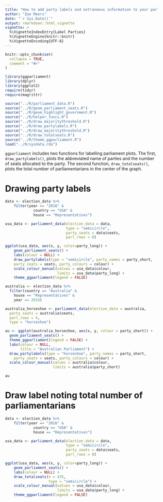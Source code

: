 ---
title: "How to add party labels and extraneous information to your parliament plot"
author: "Zoe Meers"
date: "`r Sys.Date()`"
output: rmarkdown::html_vignette
vignette: >
  %\VignetteIndexEntry{Label Parties}
  %\VignetteEngine{knitr::knitr}
  %\VignetteEncoding{UTF-8}
---

```{r setup, include=FALSE}
knitr::opts_chunk$set(
  collapse = TRUE,
  comment = "#>"
)

library(ggparliament)
library(dplyr)
library(ggplot2)
require(tidyr)
require(magrittr)

source("../R/parliament_data.R")
source("../R/geom_parliament_seats.R")
source("../R/geom_highlight_government.R")
source("../R/helper_funcs.R")
source("../R/draw_majoritythreshold.R")
source("../R/draw_partylabels.R")
source("../R/draw_majoritythreshold.R")
source("../R/draw_totalseats.R")
source("../R/theme_ggparliament.R")
load("../R/sysdata.rda")

```

`ggparliament` includes two functions for labelling parliament plots. The first, `draw_partylabels()`, plots the abbreviated name of parties and the number of seats allocated to the party. The second function, `draw_totalseats()`, plots the total number of parliamentarians in the center of the graph.

# Drawing party labels

```{r, fig.width=6, fig.height=4}
data <- election_data %>% 
    filter(year == "2016" & 
             country == "USA" & 
             house == "Representatives")

usa_data <- parliament_data(election_data = data, 
                            type = "semicircle", 
                            party_seats = data$seats, 
                            parl_rows = 8)

ggplot(usa_data, aes(x, y, color=party_long)) + 
    geom_parliament_seats() + 
    labs(colour = NULL) +
    draw_partylabels(type = "semicircle", party_names = party_short, 
    party_seats = seats, party_colours = colour) +
    scale_colour_manual(values = usa_data$colour, 
                        limits = usa_data$party_long) +
    theme_ggparliament(legend = FALSE) 
```

```{r,fig.width=4, fig.height=4}
australia <- election_data %>%
  filter(country == "Australia" &
    house == "Representatives" &
    year == 2016) 

australia_horseshoe <- parliament_data(election_data = australia,
  party_seats = australia$seats,
  parl_rows = 4,
  type = "horseshoe")

au <- ggplot(australia_horseshoe, aes(x, y, colour = party_short)) +
  geom_parliament_seats() + 
  theme_ggparliament(legend = FALSE) +
  labs(colour = NULL, 
       title = "Australian Parliament") +
  draw_partylabels(type = "horseshoe", party_names = party_short, 
    party_seats = seats, party_colours = colour) + 
  scale_colour_manual(values = australia$colour, 
                      limits = australia$party_short) 

au
```



# Draw label noting total number of parliamentarians

```{r, fig.width=6, fig.height=4}
data <- election_data %>% 
    filter(year == "2016" & 
             country == "USA" & 
             house == "Representatives")

usa_data <- parliament_data(election_data = data, 
                            type = "semicircle", 
                            party_seats = data$seats, 
                            parl_rows = 8)

ggplot(usa_data, aes(x, y, color=party_long)) + 
    geom_parliament_seats() + 
    labs(colour = NULL) +
    draw_totalseats(n = 435,
                    type = "semicircle") +
    scale_colour_manual(values = usa_data$colour, 
                        limits = usa_data$party_long) +
    theme_ggparliament(legend = FALSE) 
```


